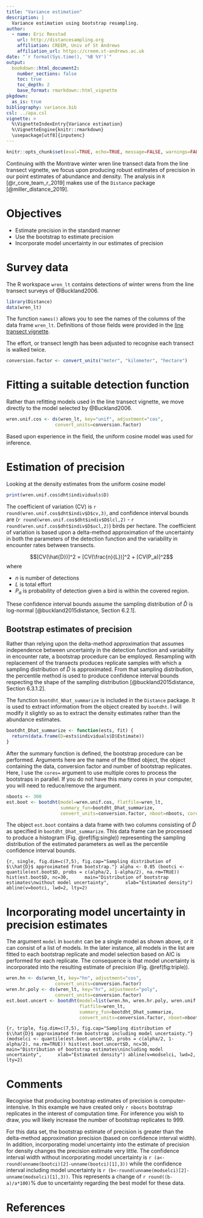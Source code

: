 ```yaml
---
title: "Variance estimation"
description: |
  Variance estimation using bootstrap resampling.
author:
  - name: Eric Rexstad 
    url: http://distancesampling.org
    affiliation: CREEM, Univ of St Andrews
    affiliation_url: https://creem.st-andrews.ac.uk
date: "`r format(Sys.time(), '%B %Y')`"
output: 
  bookdown::html_document2:
    number_sections: false
    toc: true
    toc_depth: 2
    base_format: rmarkdown::html_vignette
pkgdown:
  as_is: true  
bibliography: variance.bib
csl: ../apa.csl
vignette: >
  %\VignetteIndexEntry{Variance estimation}
  %\VignetteEngine{knitr::rmarkdown}
  \usepackage[utf8]{inputenc}
---
```


```r
knitr::opts_chunk$set(eval=TRUE, echo=TRUE, message=FALSE, warnings=FALSE, progress=FALSE)
```

Continuing with the Montrave winter wren line transect data from the line transect vignette, we focus upon producing robust estimates of precision in our point estimates of abundance and density.  The analysis in `R` [@r_core_team_r_2019] makes use of the `Distance` package [@miller_distance_2019].

# Objectives

- Estimate precision in the standard manner
- Use the bootstrap to estimate precision
- Incorporate model uncertainty in our estimates of precision

# Survey data

The R workspace `wren_lt` contains detections of winter wrens from the line transect surveys of @Buckland2006.

```r
library(Distance)
data(wren_lt)
```

The function `names()` allows you to see the names of the columns of the data frame `wren_lt`.  Definitions of those fields were provided in the [line transect vignette](https://distancesampling.org/Distance/articles/lines-distill.html). 

The effort, or transect length has been adjusted to recognise each transect is walked twice.

```r
conversion.factor <- convert_units("meter", "kilometer", "hectare")
```

# Fitting a suitable detection function

Rather than refitting models used in the line transect vignette, we move directly to the model selected by @Buckland2006.

```r
wren.unif.cos <- ds(wren_lt, key="unif", adjustment="cos",
                  convert_units=conversion.factor)
```

Based upon experience in the field, the uniform cosine model was used for inference.

# Estimation of precision

Looking at the density estimates from the uniform cosine model

```r
print(wren.unif.cos$dht$individuals$D)
```

The coefficient of variation (CV) is `r round(wren.unif.cos$dht$indiv$D$cv,3)`, and confidence interval bounds are (`r round(wren.unif.cos$dht$indiv$D$lcl,2)` - `r round(wren.unif.cos$dht$indiv$D$ucl,2)`) birds per hectare.  The coefficient of variation is based upon a delta-method approximation of the uncertainty in both the parameters of the detection function and the variability in encounter rates between transects.

$$[CV(\hat{D})]^2 = [CV(\frac{n}{L})]^2 + [CV(P_a)]^2$$
where

- $n$ is number of detections
- $L$ is total effort
- $P_a$ is probability of detection given a bird is within the covered region.

These confidence interval bounds assume the sampling distribution of $\hat{D}$ is log-normal [@buckland2015distance, Section 6.2.1]. 

## Bootstrap estimates of precision

Rather than relying upon the delta-method approximation that assumes independence between uncertainty in the detection function and variability in encounter rate, a bootstrap procedure can be employed.  Resampling with replacement of the transects produces replicate samples with which a sampling distribution of $\hat{D}$ is approximated.  From that sampling distribution, the percentile method is used to produce confidence interval bounds respecting the shape of the sampling distribution [@buckland2015distance, Section 6.3.1.2].

The function `bootdht_Nhat_summarize` is included in the `Distance` package.  It is used to extract information from the object created by `bootdht`.  I will modify it slightly so as to extract the density estimates rather than the abundance estimates.

```r
bootdht_Dhat_summarize <- function(ests, fit) {
  return(data.frame(D=ests$individuals$D$Estimate))
}
```

After the summary function is defined, the bootstrap procedure can be performed.  Arguments here are the name of the fitted object, the object containing the data, conversion factor and number of bootstrap replicates.  Here, I use the `cores=` argument to use multiple cores to process the bootstraps in parallel.  If you do not have this many cores in your computer, you will need to reduce/remove the argument.

```r
nboots <- 300
est.boot <- bootdht(model=wren.unif.cos, flatfile=wren_lt,
                    summary_fun=bootdht_Dhat_summarize,
                    convert_units=conversion.factor, nboot=nboots, cores=10)
```

The object `est.boot` contains a data frame with two columns consisting of $\hat{D}$ as specified in `bootdht_Dhat_summarize`.  This data frame can be processed to produce a histogram (Fig. \@ref(fig:single)) representing the sampling distribution of the estimated parameters as well as the percentile confidence interval bounds.

```{r, single, fig.dim=c(7,5), fig.cap="Sampling distribution of $\\hat{D}$ approximated from bootstrap."}
alpha <- 0.05
(bootci <- quantile(est.boot$D, probs = c(alpha/2, 1-alpha/2), na.rm=TRUE))
hist(est.boot$D, nc=30,
     main="Distribution of bootstrap estimates\nwithout model uncertainty",
     xlab="Estimated density")
abline(v=bootci, lwd=2, lty=2)
```

# Incorporating model uncertainty in precision estimates

The argument `model` in `bootdht` can be a single model as shown above, or it can consist of a list of models.  In the later instance, all models in the list are fitted to each bootstrap replicate and model selection based on AIC is performed for each replicate.  The consequence is that model uncertainty is incorporated into the resulting estimate of precision (Fig. \@ref(fig:triple)).

```r
wren.hn <- ds(wren_lt, key="hn", adjustment="cos",
                  convert_units=conversion.factor)
wren.hr.poly <- ds(wren_lt, key="hr", adjustment="poly",
                  convert_units=conversion.factor)
est.boot.uncert <- bootdht(model=list(wren.hn, wren.hr.poly, wren.unif.cos), 
                           flatfile=wren_lt,
                           summary_fun=bootdht_Dhat_summarize,
                           convert_units=conversion.factor, nboot=nboots, cores=10)
```

```{r, triple, fig.dim=c(7,5), fig.cap="Sampling distribution of $\\hat{D}$ approximated from bootstrap including model uncertainty."}
(modselci <- quantile(est.boot.uncert$D, probs = c(alpha/2, 1-alpha/2), na.rm=TRUE))
hist(est.boot.uncert$D, nc=30, 
     main="Distribution of bootstrap estimates\nincluding model uncertainty",
     xlab="Estimated density")
abline(v=modselci, lwd=2, lty=2)
```

# Comments

Recognise that producing bootstrap estimates of precision is computer-intensive.  In this example we have created only `r nboots` bootstrap replicates in the interest of computation time.  For inference you wish to draw, you will likely increase the number of bootstrap replicates to 999.

For this data set, the bootstrap estimate of precision is greater than the delta-method approximation precision (based on confidence interval width).  In addition, incorporating model uncertainty into the estimate of precision for density changes the precision estimate very little.  The confidence interval width without incorporating model uncertainty is `r (a<-round(unname(bootci)[2]-unname(bootci)[1],3))` while the confidence interval including model uncertainty is `r (b<-round(unname(modselci)[2]-unname(modselci)[1],3))`.  This represents a change of `r round((b-a)/a*100)`\% due to uncertainty regarding the best model for these data.

# References